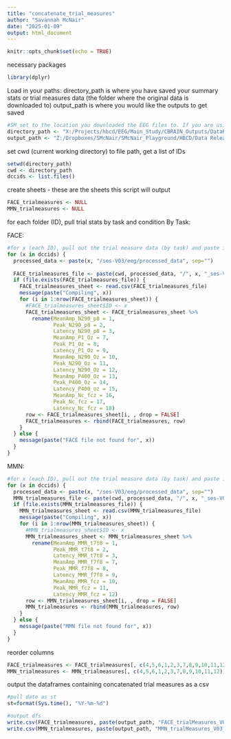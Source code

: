 ```yaml
---
title: "concatenate_trial_measures"
author: "Savannah McNair"
date: "2025-01-09"
output: html_document
---
```


```r
knitr::opts_chunk$set(echo = TRUE)
```

necessary packages
```r
library(dplyr)
```

Load in your paths:
directory_path is where you have saved your summary stats or trial measures data (the folder where the original data is downloaded to)
output_path is where you would like the outputs to get saved
```r
#SM set to the location you downloaded the EEG files to. If you are using a Windows computer, you will need to change the direction of the slashes from '\' to '/'
directory_path <- "X:/Projects/hbcd/EEG/Main_Study/CBRAIN_Outputs/DataReleaseIDs/"
output_path <- "Z:/Dropboxes/SMcNair/SMcNair_Playground/HBCD/Data Release/DataRelease_Githhub/test_cbrain_datarelease_deid/"
```

set cwd (current working directory) to file path, get a list of IDs 
```r
setwd(directory_path)
cwd <- directory_path
dccids <- list.files()
```

create sheets - these are the sheets this script will output
```r
FACE_trialmeasures <- NULL
MMN_trialmeasures <- NULL
```

for each folder (ID), pull trial stats by task and condition
By Task:

FACE: 
```r
#for x (each ID), pull out the trial measure data (by task) and paste it into a new sheet, storing ID in a new column
for (x in dccids) {
  processed_data <- paste(x, "/ses-V03/eeg/processed_data", sep="")
  
  FACE_trialmeasures_file <- paste(cwd, processed_data, "/", x, "_ses-V03_task-FACE_ERPTrialMeasures.csv", sep="")
  if (file.exists(FACE_trialmeasures_file)) {
    FACE_trialmeasures_sheet <- read.csv(FACE_trialmeasures_file)
    message(paste("Compiling", x))
    for (i in 1:nrow(FACE_trialmeasures_sheet)) {
      #FACE_trialmeasures_sheet$ID <- x
      FACE_trialmeasures_sheet <- FACE_trialmeasures_sheet %>%
        rename(MeanAmp_N290_p8 = 1,
               Peak_N290_p8 = 2,
               Latency_N290_p8 = 3, 
               MeanAmp_P1_Oz = 7,               
               Peak_P1_Oz = 8,
               Latency_P1_Oz = 9,
               MeanAmp_N290_Oz = 10,
               Peak_N290_Oz = 11,
               Latency_N290_Oz = 12, 
               MeanAmp_P400_Oz = 13,
               Peak_P400_Oz = 14,
               Latency_P400_oz = 15, 
               MeanAmp_Nc_fcz = 16,
               Peak_Nc_fcz = 17,
               Latency_Nc_fcz = 18)
      row <- FACE_trialmeasures_sheet[i, , drop = FALSE]
      FACE_trialmeasures <- rbind(FACE_trialmeasures, row)
    }
  } else {
    message(paste("FACE file not found for", x))
  }
}
```

MMN: 
```r
#for x (each ID), pull out the trial measure data (by task) and paste it into a new sheet, storing ID in a new column
for (x in dccids) {
  processed_data <- paste(x, "/ses-V03/eeg/processed_data", sep="")
  MMN_trialmeasures_file <- paste(cwd, processed_data, "/", x, "_ses-V03_task-MMN_ERPTrialMeasures.csv", sep="")
  if (file.exists(MMN_trialmeasures_file)) {
    MMN_trialmeasures_sheet <- read.csv(MMN_trialmeasures_file)
    message(paste("Compiling", x))
    for (i in 1:nrow(MMN_trialmeasures_sheet)) {
      #MMN_trialmeasures_sheet$ID <- x
      MMN_trialmeasures_sheet <- MMN_trialmeasures_sheet %>%
        rename(MeanAmp_MMR_t7t8 = 1,
               Peak_MMR_t7t8 = 2,
               Latency_MMR_t7t8 = 3,
               MeanAmp_MMR_f7f8 = 7,
               Peak_MMR_f7f8 = 8,
               Latency_MMR_f7f8 = 9,
               MeanAmp_MMR_fcz = 10,
               Peak_MMR_fcz = 11,
               Latency_MMR_fcz = 12)
      row <- MMN_trialmeasures_sheet[i, , drop = FALSE]
      MMN_trialmeasures <- rbind(MMN_trialmeasures, row)
    }
  } else {
    message(paste("MMN file not found for", x))
  }
}
```

reorder columns
```r
FACE_trialmeasures <- FACE_trialmeasures[, c(4,5,6,1,2,3,7,8,9,10,11,12,13,14,15,16,17,18)]
MMN_trialmeasures <- MMN_trialmeasures[, c(4,5,6,1,2,3,7,8,9,10,11,12)]
```


output the dataframes containing concatenated trial measures as a csv
```r
#pull date as st 
st=format(Sys.time(), "%Y-%m-%d")

#output dfs
write.csv(FACE_trialmeasures, paste(output_path, "FACE_trialMeasures_V03_", st, ".csv", sep = ""), row.names=FALSE) 
write.csv(MMN_trialmeasures, paste(output_path, "MMN_trialMeasures_V03_", st, ".csv", sep = ""), row.names=FALSE)
```